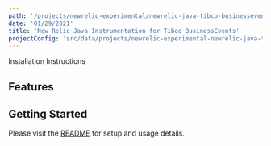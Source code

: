 ```yaml
---
path: '/projects/newrelic-experimental/newrelic-java-tibco-businessevents'
date: '01/29/2021'
title: 'New Relic Java Instrumentation for Tibco BusinessEvents'
projectConfig: 'src/data/projects/newrelic-experimental-newrelic-java-tibco-businessevents.json'
---
```


<!-- Imports must occur at the top of the file -->


<Link to="https://github.com/newrelic-experimental/newrelic-java-tibco-businessevents">
  Installation Instructions
</Link>

## Features

## Getting Started

Please visit the [README](https://github.com/newrelic-experimental/newrelic-java-tibco-businessevents#readme) for setup and usage details.
